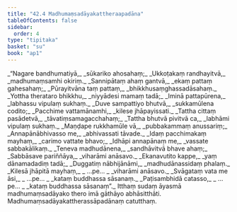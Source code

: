 ```yaml
---
title: "42.4 Madhumaṃsadāyakattheraapadāna"
tableOfContents: false
sidebar:
  order: 4
type: "tipitaka"
basket: "su"
book: "ap1"
---
```



<DynamicBreadcrumb />

<Division number="106" book="ap1" bookNo="20" page="437">

<Paragraph number="5361" type="verses" book="ap1">
_“Nagare bandhumatiyā,_  
_sūkariko ahosahaṃ;_  
_Ukkoṭakaṃ randhayitvā,_  
_madhumaṃsamhi okiriṃ._  

</Paragraph>

</Division>
<Division number="107" book="ap1" bookNo="20" page="438">

<Paragraph number="5362" type="verses" book="ap1">
_Sannipātaṃ ahaṃ gantvā,_  
_ekaṃ pattaṃ gahesahaṃ;_  
_Pūrayitvāna taṃ pattaṃ,_  
_bhikkhusaṃghassadāsahaṃ._  

</Paragraph>

</Division>
<Division number="108" book="ap1" bookNo="20" page="438">

<Paragraph number="5363" type="verses" book="ap1">
_Yottha therataro bhikkhu,_  
_niyyādesi mamaṃ tadā;_  
_Iminā pattapūrena,_  
_labhassu vipulaṃ sukhaṃ._  

</Paragraph>

</Division>
<Division number="109" book="ap1" bookNo="20" page="438">

<Paragraph number="5364" type="verses" book="ap1">
_Duve sampattiyo bhutvā,_  
_sukkamūlena codito;_  
_Pacchime vattamānamhi,_  
_kilese jhāpayissati._  

</Paragraph>

</Division>
<Division number="110" book="ap1" bookNo="20" page="438">

<Paragraph number="5365" type="verses" book="ap1">
_Tattha cittaṃ pasādetvā,_  
_tāvatiṃsamagacchahaṃ;_  
_Tattha bhutvā pivitvā ca,_  
_labhāmi vipulaṃ sukhaṃ._  

</Paragraph>

</Division>
<Division number="111" book="ap1" bookNo="20" page="438">

<Paragraph number="5366" type="verses" book="ap1">
_Maṇḍape rukkhamūle vā,_  
_pubbakammaṃ anussariṃ;_  
_Annapānābhivasso me,_  
_abhivassati tāvade._  

</Paragraph>

</Division>
<Division number="112" book="ap1" bookNo="20" page="438">

<Paragraph number="5367" type="verses" book="ap1">
_Idaṃ pacchimakaṃ mayhaṃ,_  
_carimo vattate bhavo;_  
_Idhāpi annapānaṃ me,_  
_vassate sabbakālikaṃ._  

</Paragraph>

</Division>
<Division number="113" book="ap1" bookNo="20" page="438">

<Paragraph number="5368" type="verses" book="ap1">
_Teneva madhudānena,_  
_sandhāvitvā bhave ahaṃ;_  
_Sabbāsave pariññāya,_  
_viharāmi anāsavo._  

</Paragraph>

</Division>
<Division number="114" book="ap1" bookNo="20" page="438">

<Paragraph number="5369" type="verses" book="ap1">
_Ekanavutito kappe,_  
_yaṃ dānamadadiṃ tadā;_  
_Duggatiṃ nābhijānāmi,_  
_madhudānassidaṃ phalaṃ._  

</Paragraph>

</Division>
<Division number="115" book="ap1" bookNo="20" page="438">

<Paragraph number="5370" type="verses" book="ap1">
_Kilesā jhāpitā mayhaṃ,_  
_ …pe… _  
_viharāmi anāsavo._  

</Paragraph>

</Division>
<Division number="116" book="ap1" bookNo="20" page="438">

<Paragraph number="5371" type="verses" book="ap1">
_Svāgataṃ vata me āsi,_  
_ …pe… _  
_kataṃ buddhassa sāsanaṃ._  

</Paragraph>

</Division>
<Division number="117" book="ap1" bookNo="20" page="438">

<Paragraph number="5372" type="verses" book="ap1">
_Paṭisambhidā catasso,_  
_ …pe… _  
_kataṃ buddhassa sāsanaṃ”._  

</Paragraph>

<Paragraph number="5373" book="ap1">
Itthaṃ sudaṃ āyasmā madhumaṃsadāyako thero imā gāthāyo abhāsitthāti.

</Paragraph>
</Division>

<Paragraph number="5374" type="center" book="ap1">
Madhumaṃsadāyakattherassāpadānaṃ catutthaṃ.
</Paragraph>